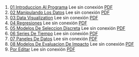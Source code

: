 1. [01 Introduccion Al Programa](https://achalmaedison.netlify.app/programacion-software/stata/2022-05-30-01-introduccion-al-programa) Lee sin conexión [PDF](https://achalmaedison.netlify.app/programacion-software/stata/2022-05-30-01-introduccion-al-programa/index.pdf)
2. [02 Manipulando Los Datos](https://achalmaedison.netlify.app/programacion-software/stata/2022-06-06-02-manipulando-los-datos) Lee sin conexión [PDF](https://achalmaedison.netlify.app/programacion-software/stata/2022-06-06-02-manipulando-los-datos/index.pdf)
3. [03 Data Visualization](https://achalmaedison.netlify.app/programacion-software/stata/2022-06-13-03-data-visualization) Lee sin conexión [PDF](https://achalmaedison.netlify.app/programacion-software/stata/2022-06-13-03-data-visualization/index.pdf)
4. [04 Regresiones](https://achalmaedison.netlify.app/programacion-software/stata/2022-06-20-04-regresiones) Lee sin conexión [PDF](https://achalmaedison.netlify.app/programacion-software/stata/2022-06-20-04-regresiones/index.pdf)
5. [05 Modelos De Seleccion Discreta](https://achalmaedison.netlify.app/programacion-software/stata/2022-06-27-05-modelos-de-seleccion-discreta) Lee sin conexión [PDF](https://achalmaedison.netlify.app/programacion-software/stata/2022-06-27-05-modelos-de-seleccion-discreta/index.pdf)
6. [06 Series De Tiempo](https://achalmaedison.netlify.app/programacion-software/stata/2022-07-04-06-series-de-tiempo) Lee sin conexión [PDF](https://achalmaedison.netlify.app/programacion-software/stata/2022-07-04-06-series-de-tiempo/index.pdf)
7. [07 Paneles De Datos](https://achalmaedison.netlify.app/programacion-software/stata/2022-07-11-07-paneles-de-datos) Lee sin conexión [PDF](https://achalmaedison.netlify.app/programacion-software/stata/2022-07-11-07-paneles-de-datos/index.pdf)
8. [08 Modelos De Evaluacion De Impacto](https://achalmaedison.netlify.app/programacion-software/stata/2022-07-18-08-modelos-de-evaluacion-de-impacto) Lee sin conexión [PDF](https://achalmaedison.netlify.app/programacion-software/stata/2022-07-18-08-modelos-de-evaluacion-de-impacto/index.pdf)
9. [Por Editar](https://achalmaedison.netlify.app/programacion-software/stata/2024-03-31-por-editar) Lee sin conexión [PDF](https://achalmaedison.netlify.app/programacion-software/stata/2024-03-31-por-editar/index.pdf)
